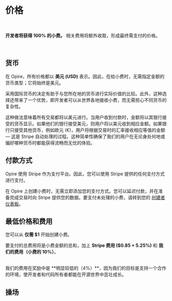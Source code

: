 
# 价格

<br/>

<InfoPanel>**开发者将获得 100% 的小费。** 相关费用将额外收取，形成最终需支付的价格。</InfoPanel>

<br/>

## 货币

在 Opire，所有价格都以 **美元 (USD)** 表示。因此，在给小费时，无需指定金额的货币类型；它将始终是美元。

采用国际货币的决定有助于与您所在地的货币进行实际价值的比较。此外，这种选择还带来了一个优势，即开发者可以从世界各地接收小费，而无需担心不同货币的复杂性。

这种做法意味着所有交易都将以美元进行。当用户收到付款时，金额将以其银行接受的货币显示。如果他们的银行接受美元，则用户将以美元收到相应金额。如果银行只接受其他货币，例如欧元 (€)，用户将根据交易时的汇率接收相应等值的金额 — 这是 Stripe 自动处理的过程。这种简单性确保了我们的用户在无论身处何地或偏好哪种货币时都能获得流畅而无忧的体验。

## 付款方式

Opire 使用 Stripe 作为支付平台。因此，您可以使用 Stripe 提供的任何支付方式进行支付。

在 Opire 上创建小费时，无需立即添加您的支付方式。您可以延迟付款，并在准备完成交易时向 Stripe 提供您的数据。要支付未处理的小费，请转到您的 [创建者仪表板](https://app.opire.dev/dashboard/creator/tips)。

## 最低价格和费用

您可以从 **仅需 $1** 开始创建小费。

要支付的总费用将是小费金额的总和，加上 **Stripe 费用 ($0.85 + 5.25%)** 和 **我们的费用（小费的 10%）**。

<br/>
<InfoPanel>我们的费用在奖励中是 **明显较低的（4%）**，因为我们的目标是支持一个合作的环境，使开发者和代码所有者都能在开源世界中茁壮成长。</InfoPanel>
<br/>

## 操场
<br/>

<TipCalculator/>

